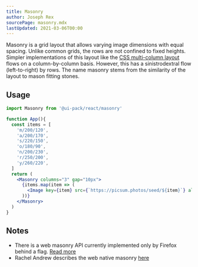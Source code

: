 ```yaml
---
title: Masonry
author: Joseph Rex
sourcePage: masonry.mdx
lastUpdated: 2021-03-06T00:00
---
```


Masonry is a grid layout that allows varying image dimensions with equal spacing. Unlike common grids,
the rows are not confined to fixed heights. Simpler implementations of this layout like the
[CSS multi-column layout](https://developer.mozilla.org/en-US/docs/Web/CSS/CSS_Columns) flows on a
column-by-column basis. However, this has a sinistrodextral flow (left-to-right) by rows. The name
masonry stems from the similarity of the layout to mason fitting stones.

## Usage

```jsx
import Masonry from '@ui-pack/react/masonry'
```

```jsx live=true
function App(){
  const items = [
    'm/200/120',
    'a/200/170',
    's/220/150',
    'o/180/90',
    'n/200/230',
    'r/250/200',
    'y/260/220',
  ]
  return (
    <Masonry columns="3" gap="10px">
      {items.map(item => (
        <Image key={item} src={`https://picsum.photos/seed/${item}`} alt="" />
      ))}
    </Masonry>
  )
}
```

## Notes

- There is a web masonry API currently implemented only by Firefox behind a flag. [Read more][1]
- Rachel Andrew describes the web native masonry [here][2]

[1]: https://developer.mozilla.org/en-US/docs/Web/CSS/CSS_Grid_Layout/Masonry_Layout
[2]: https://www.smashingmagazine.com/native-css-masonry-layout-css-grid/
